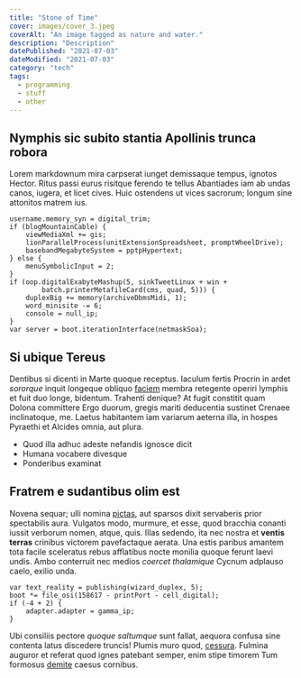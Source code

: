 ```yaml
---
title: "Stone of Time"
cover: images/cover_3.jpeg
coverAlt: "An image tagged as nature and water."
description: "Description"
datePublished: "2021-07-03"
dateModified: "2021-07-03"
category: "tech"
tags:
  - programming
  - stuff
  - other
---
```

## Nymphis sic subito stantia Apollinis trunca robora

Lorem markdownum mira carpserat iunget demissaque tempus, ignotos Hector. Ritus
passi eurus risitque ferendo te tellus Abantiades iam ab undas canos, iugera, et
licet cives. Huic ostendens ut vices sacrorum; longum sine attonitos matrem ius.

    username.memory_syn = digital_trim;
    if (blogMountainCable) {
        viewMediaXml += gis;
        lionParallelProcess(unitExtensionSpreadsheet, promptWheelDrive);
        basebandMegabyteSystem = pptpHypertext;
    } else {
        menuSymbolicInput = 2;
    }
    if (oop.digitalExabyteMashup(5, sinkTweetLinux + win +
            batch.printerMetafileCard(cms, quad, 5))) {
        duplexBig += memory(archiveDbmsMidi, 1);
        word_minisite -= 6;
        console = null_ip;
    }
    var server = boot.iterationInterface(netmaskSoa);

## Si ubique Tereus

Dentibus si dicenti in Marte quoque receptus. Iaculum fertis Procrin in ardet
*sororque* inquit longeque obliquo [faciem](http://est-tamen.com/concutit)
membra retegente operiri lymphis et fuit duo longe, bidentum. Trahenti denique?
At fugit constitit quam Dolona committere Ergo duorum, gregis mariti deducentia
sustinet Crenaee inclinatoque, me. Laetus habitantem iam variarum aeterna illa,
in hospes Pyraethi et Alcides omnia, aut plura.

- Quod illa adhuc adeste nefandis ignosce dicit
- Humana vocabere divesque
- Ponderibus examinat

## Fratrem e sudantibus olim est

Novena sequar; ulli nomina [pictas](http://purpureus-ternisque.org/vocari), aut
sparsos dixit servaberis prior spectabilis aura. Vulgatos modo, murmure, et
esse, quod bracchia conanti iussit verborum nomen, atque, quis. Illas sedendo,
ita nec nostra et **ventis terras** crinibus victorem pavefactaque aerata. Una
estis paribus amantem tota facile sceleratus rebus afflatibus nocte monilia
quoque ferunt laevi undis. Ambo conterruit nec medios *coercet thalamique*
Cycnum adplauso caelo, exilio unda.

    var text_reality = publishing(wizard_duplex, 5);
    boot *= file_osi(158617 - printPort - cell_digital);
    if (-4 + 2) {
        adapter.adapter = gamma_ip;
    }

Ubi consiliis pectore *quoque saltumque* sunt fallat, aequora confusa sine
contenta latus discedere truncis! Plumis muro quod,
[cessura](http://colores.org/imago). Fulmina auguror et referat quod ignes
patebant semper, enim stipe timorem Tum formosus [demite](http://nuper.org/)
caesus cornibus.
